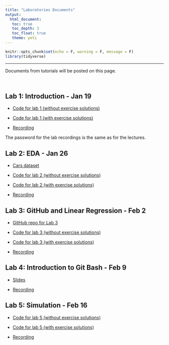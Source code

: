 ```yaml
---
title: "Laboratories Documents"
output: 
  html_document:
   toc: true
   toc_depth: 3
   toc_float: true
   theme: yeti
---
```


```r
knitr::opts_chunk$set(echo = F, warning = F, message = F)
library(tidyverse)
```

******

Documents from tutorials will be posted on this page.

<br>

## Lab 1: Introduction - Jan 19

* <a href="https://colab.research.google.com/drive/1YQyO7FlVK11sHRpIFzdaty8ZuWqCf2bn?usp=sharing" target="_blank">Code for lab 1 (without exercise solutions)</a>

* <a href="https://colab.research.google.com/drive/1xQL80y4bgtwOrH6SGXRLe6KBewQm7th6?usp=sharing" target="_blank">Code for lab 1 (with exercise solutions)</a>

* <a href="https://utoronto.zoom.us/rec/share/BUTX6N48Ipy2_jXZ5ekhloy9Me6IDKE2X-DrIIksJNODJLdgzdznUW96scaUHHzq.iNyxaWus5_EYQnNE" target="_blank">Recording</a>

The password for the lab recordings is the same as for the lectures.


## Lab 2: EDA - Jan 26

* <a href="https://drive.google.com/file/d/16gacBqZuRAEh7CJvKe8d4RM8CARvzQbe/view?usp=sharing" target="_blank">Cars dataset</a>

* <a href="https://colab.research.google.com/drive/1UxCxsdlqs80gST1AapO2mL2vJZca4rlB?usp=sharing" target="_blank">Code for lab 2 (without exercise solutions)</a>

* <a href="https://colab.research.google.com/drive/1495z7o4psw1Zl22e72pL2Y1Tf9eo638P?usp=sharing" target="_blank">Code for lab 2 (with exercise solutions)</a>

* <a href="https://utoronto.zoom.us/rec/share/vEgSQ73fbfbDr5H5ELyoXiWW51pdoGtxpEZyI3YV4HFHk8v0EvYidoc1jHQm8ze4.vdVWq23rY5t9VRQ7?startTime=1643216943000" target="_blank">Recording</a> 


## Lab 3: GitHub and Linear Regression - Feb 2

* <a href="https://github.com/jlgrons/JSC270_Lab3" target="_blank">GitHub repo for Lab 3</a>

* <a href="https://colab.research.google.com/drive/1PZ9sQyQui8Ngw2uvKyxjzDWdI7ImMc0v?usp=sharing" target="_blank">Code for lab 3 (without exercise solutions)</a>

* <a href="https://drive.google.com/file/d/1LLMOnobfj4hSCD0rSqEKTRV0JZv-4idm/view?usp=sharing" target="_blank">Code for lab 3 (with exercise solutions)</a>

* <a href="https://utoronto.zoom.us/rec/share/1plVkjbJXYHrc90zJG_FMEI0fpEgdGPuu9Ygwaf7SSlU0Wgq8G7BDRInleUZRZNt.JdkHGholgmBAHpf4" target="_blank">Recording</a>

## Lab 4: Introduction to Git Bash - Feb 9

* <a href="https://docs.google.com/presentation/d/1FUkpVRdCFq4gTeT21yI8dRwzyTwqmQf-/edit?usp=sharing&ouid=109675889642089730351&rtpof=true&sd=true" target="_blank">Slides</a>

* <a href="https://utoronto.zoom.us/rec/share/tMWBVf4keIiXUG5FqLmaRpUI0Mw_-pk72YCirmj-K85e4yietf1gjsUSd5G2HvWp.Zjop6azsV-WESp4f" target="_blank">Recording</a>


## Lab 5: Simulation - Feb 16

* <a href="https://colab.research.google.com/drive/1BgGut3hG3K-fP021PXywhPrXBnp6ysze?usp=sharing" target="_blank">Code for lab 5 (without exercise solutions)</a>

* <a href="https://colab.research.google.com/drive/1si4FZIlYnztR7C-q7XuqzOIg_pSWH_D8?usp=sharing" target="_blank">Code for lab 5 (with exercise solutions)</a>

* <a href="https://utoronto.zoom.us/rec/share/k2XiEhiBV1KQ18GxC8uGL_HnySbPtEpBPxsD_wv6mCXh6Mws0Mk7o07KOlk9z7l2.Vcd8GlnaR37RrQxB" target="_blank">Recording</a>



<!-- <br> -->

<!-- ## Lab 2 - Jan 20 -->

<!-- Here is the Cars dataset for Tutorial 2: <a href="./datasets/archive.zip">CSV File</a>. -->

<!-- Here is the code: <a href ="https://colab.research.google.com/drive/1SCp5yXNc7rhhDmcLMmsEBPTcB7arMNYw?usp=sharing" target="_blank">Colab Notebook</a> -->

<!-- This is the recording: <a href="https://drive.google.com/file/d/1EH_OREaBRUZTfMzwFF65ZxL1mkrAJ487/view?usp=sharing" target="_blank">MP4 File</a> -->

<!-- <br> -->

<!-- ## Lab 3 - Jan 27 -->

<!-- Here are the slides from the first part of the lab: <a href="JSC270.github.io/docs/JSC270-Lab3.pdf" target="_blank">Slides</a> -->

<!-- Here is the code: <a href ="https://colab.research.google.com/drive/1a9ugvVbtnR7Oz1L3yQxJWJ2SawagHb2p?usp=sharing" target="_blank">Colab Notebook</a> -->

<!-- Here is the recording: <a href="https://drive.google.com/file/d/11mOQPW8hSae_sRjfosOZum30XlSW4Xud/view?usp=sharing" target="_blank">MP4 File</a> -->

<!-- <br> -->

<!-- ## Lab 4 - Feb 3 -->
<!-- Here are today's slides on Git and Bash:  <a href="JSC270.github.io/docs/git-bash-slides.pdf" target="_blank">PDF</a> -->

<!-- Here is the recording: <a href="https://drive.google.com/file/d/1wB55_DgI7NkisGPsX379tdUWlA1PhiH3/view?usp=sharing" target="_blank">MP4 File</a> -->

<!-- <br>  -->

<!-- ## Lab 5 - Feb 10 -->

<!-- Here is the lab notebook on simulation: <a href="https://colab.research.google.com/drive/16MIUuVSw5q2F8QDkzHNU9mu9-IaMX5p7?usp=sharing" target="_blank">Colab Notebook</a> -->

<!-- Here is the recording for part I: <a href="https://drive.google.com/file/d/1Gl_Wsj5R-F707urKtoBpK1Yh1kAK_gsq/view?usp=sharing" target="_blank">MP4 File</a> -->

<!-- Here is the recording for part II: <a href="https://drive.google.com/file/d/1bwhfqcwzkAhU60bxDM7uWvhyZ6CEaxW1/view?usp=sharing" target="_blank">MP4 File</a> -->

<!-- <br> -->

<!-- ## Lab 6 - Feb 24 -->

<!-- Here is the notebook for `numpy` (Part I): <a href="https://colab.research.google.com/drive/1tpNMLACA8_8lqwnU13wxSvwmPPjHIxyL?usp=sharing" target="_blank">Colab Notebook</a> -->

<!-- Here is the notebook for `scikit-learn` (Part II): <a href="https://colab.research.google.com/drive/1Jk1_s7qR7IdE2gnqqD2pZ5yO-K7t7voe?usp=sharing" target="_blank">Colab Notebook</a> -->

<!-- Here is the recording: <a href="https://drive.google.com/file/d/1gai970OsKv1FfGv65hqLUkq1RZO7b9Ul/view?usp=sharing" target="_blank">MP4 File</a> -->

<!-- <br> -->

<!-- ## Lab 7 - Mar 3rd -->

<!-- Here is a link to the git repo for this lab: <a href="https://github.com/larunerdman/JSC270_Lab7" target="_blank">GitHub</a> -->

<!-- Here is the recording: <a href="https://drive.google.com/file/d/1clctHp933PCeP5VBRUG9-6ggEsBC9FZj/view?usp=sharing" target="_blank">MP4 File</a> -->

<!-- <br> -->

<!-- # Lab 8 - Mar 10th -->

<!-- Here is the NLP notebook (part I): <a href="https://colab.research.google.com/drive/15VzAybbRK2qmXfA3_PFeL22NpGyYNfik?usp=sharing" target="_blank">Colab Notebook</a> -->

<!-- Here is the spam dataset for Part I: <a href="https://drive.google.com/file/d/10vSo6HaJDVqCgti07q87KkpCMYzdJf6v/view?usp=sharing">CSV File</a>. -->

<!-- Here is the notebook on the Twitter API (part II): <a href="https://colab.research.google.com/drive/1zSlUQbrysSnibrumNIPK5Ul7H0aa8oeF?usp=sharing" target="_blank">Colab Notebook</a> -->

<!-- Here is the recording: <a href="https://drive.google.com/file/d/1o8IhwKD6fh6HOWyonLOaWc8twZeUV7d0/view?usp=sharing" target="_blank">MP4 File</a> -->

<!-- # Lab 9 - March 17th -->

<!-- Here is the notebook: <a href="https://colab.research.google.com/drive/1zyXzj2BZujHSs8dhrwzMt3W7wxjuxoHj?usp=sharing" target="_blank">Colab Notebook</a> -->

<!-- Here is the recording: <a href="https://drive.google.com/file/d/1_IGQdtiGbZha2EHVBSS-mC3he3R0BSN6/view?usp=sharing" target="_blank">MP4 File</a> -->

<!-- <br> -->

<!-- # Lab 10 - March 24th -->

<!-- Here is the Bias Assessment notebook: <a href="https://colab.research.google.com/drive/1jA7E8W-A9gRu83B_dvEzoncL2IR1O574?usp=sharing" target="_blank">Colab Notebook</a> -->

<!-- Here is the recording: <a href="https://drive.google.com/file/d/1cA0kFsFvBmLLi1lyZWVrl2LsRhV_JgUg/view?usp=sharing" target="_blank">MP4 File</a> -->

<!-- # Lab 11 - March 31st -->

<!-- Here is the notebook: <a href="https://colab.research.google.com/drive/12USwE_Rtd3eetnA3oiJcWDm3dt1i55lu?usp=sharing">Colab Notebook</a> -->

<!-- Here is the dataset: <a href="https://drive.google.com/file/d/1jNnUP8Q1hqRb-K3mLAADko1AlV2ITHwo/view?usp=sharing">CSV File</a>. -->

<!-- Here is the recording: <a href="https://drive.google.com/file/d/11m9W9aXWqdqPDCWqkB17Gv077fwUsyCX/view?usp=sharing">MP4 File</a> -->

<!-- <br> -->

<!-- # Lab 12 - April 7th -->

<!-- No lab this week. Time is reserved for project presentations. -->
<!--- <br>

****

# Tutorial Schedule

The following is a tentative schedule, subject to change slightly.

```r
jsc270_tutsched <- read_csv("tut_sched.csv", col_types = cols(Week = col_character()), na = "null")
knitr::kable(jsc270_tutsched)
```

This is the section for Tutorial Labs. These labs will be held on Wednesdays, from 12-2pm on Zoom. The link and password can be found on Quercus. The goal of these Labs is to teach students how to implement the theory they learn in lecture. After each lab, the code (and any other relevant files) will be posted below. See the class schedule for a tentative list of the Lab topics. 
--->
